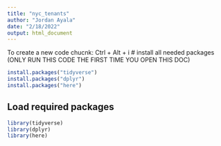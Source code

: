 ```yaml
---
title: "nyc_tenants"
author: "Jordan Ayala"
date: "2/18/2022"
output: html_document
---
```


To create a new code chucnk: Ctrl + Alt + i
# install all needed packages (ONLY RUN THIS CODE THE FIRST TIME YOU OPEN THIS DOC)
```r
install.packages("tidyverse")
install.packages("dplyr")
install.packages("here")
```


## Load required packages 
```r
library(tidyverse)
library(dplyr)
library(here)
```

